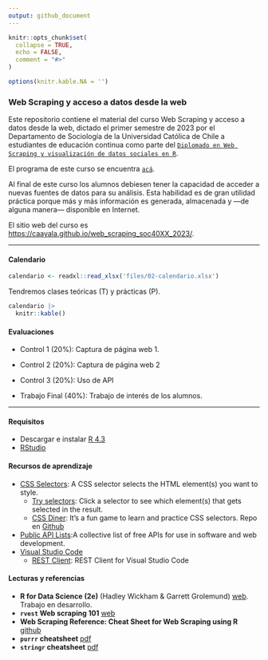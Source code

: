 ```yaml
---
output: github_document
---
```


<!-- README.md is generated from README.Rmd. Please edit that file -->

```r
knitr::opts_chunk$set(
  collapse = TRUE,
  echo = FALSE,
  comment = "#>"
)

options(knitr.kable.NA = '')
```

### Web Scraping y acceso a datos desde la web

<!-- badges: start -->
<!-- badges: end -->

Este repositorio contiene el material del curso Web Scraping y acceso a datos desde la web, 
dictado el primer semestre de 2023 por el Departamento de Sociología de la Universidad Católica de Chile a estudiantes de educación continua como parte del [`Diplomado en Web Scraping y visualización de datos sociales en R`][dip_R]. 

El programa de este curso se encuentra [`acá`](files/01-programa.pdf).

[dip_R]: https://educacioncontinua.uc.cl/programas/webscraping-y-acceso-a-datos-desde-la-web/

Al final de este curso los alumnos debiesen tener la capacidad de acceder a nuevas fuentes de datos para su análisis. Esta habilidad es de gran utilidad práctica porque más y más información es generada, almacenada y ---de alguna manera--- disponible en Internet.

El sitio web del curso es <https://caayala.github.io/web_scraping_soc40XX_2023/>.

---

#### Calendario

```r
calendario <- readxl::read_xlsx('files/02-calendario.xlsx')
```

Tendremos clases teóricas (T) y prácticas (P).

```r
calendario |> 
  knitr::kable()
```

#### Evaluaciones 

- Control 1 (20%): Captura de página web 1. 
<!-- [Instrucciones](./homework/c_1). [Respuesta](./homework/c_1_answers.pdf) -->
- Control 2 (20%): Captura de página web 2
<!-- Captura de datos de cine chileno.  -->
<!-- [Instrucciones](./homework/c_2). [Respuesta](./homework/c_2_answers.pdf) -->
- Control 3 (20%): Uso de API
<!-- Análisis de canciones.  -->
<!-- [Instrucciones](./homework/c_3). [Respuesta](./homework/c_3_answers.pdf) -->

- Trabajo Final (40%): Trabajo de interés de los alumnos.

---

#### Requisitos

- Descargar e instalar [R 4.3](https://cran.r-project.org)
- [RStudio](https://posit.co/downloads/) 


#### Recursos de aprendizaje

- [CSS Selectors](https://www.w3schools.com/css/css_selectors.asp): A CSS selector selects the HTML element(s) you want to style.
  - [Try selectors](https://www.w3schools.com/CSSref/trysel.php): Click a selector to see which element(s) that gets selected in the result.
  - [CSS Diner](https://flukeout.github.io): It's a fun game to learn and practice CSS selectors. Repo en [Github](https://github.com/flukeout/css-diner)
- [Public API Lists](https://github.com/public-api-lists/public-api-lists):A collective list of free APIs for use in software and web development.
- [Visual Studio Code](https://code.visualstudio.com)
    - [REST Client](https://marketplace.visualstudio.com/items?itemName=humao.rest-client): REST Client for Visual Studio Code


#### Lecturas y referencias
	
- **R for Data Science (2e)** (Hadley Wickham & Garrett Grolemund) [web](https://r4ds.hadley.nz/index.html). Trabajo en desarrollo.
- **`rvest` Web scraping 101** [web](https://rvest.tidyverse.org/articles/rvest.html)
- **Web Scraping Reference: Cheat Sheet for Web Scraping using R** [github](https://github.com/yusuzech/r-web-scraping-cheat-sheet)
- **`purrr` cheatsheet** [pdf](https://raw.githubusercontent.com/rstudio/cheatsheets/main/purrr.pdf)
- **`stringr` cheatsheet** [pdf](https://raw.githubusercontent.com/rstudio/cheatsheets/main/strings.pdf) 

